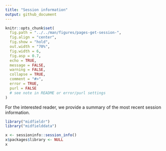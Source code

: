```yaml
---
title: "Session information"
output: github_document
---
```


<!-- generated from .Rmd Please edit that file -->

```r
knitr::opts_chunk$set(
  fig.path = "../../man/figures/pages-get-session-", 
  fig.align = "center",
  fig.show = "hold", 
  out.width = "70%",
  fig.width = 6,
  fig.asp = 0.7,
  echo = TRUE,
  message = FALSE,
  warning = FALSE,
  collapse = TRUE,
  comment = "#>",
  error = TRUE,
  purl = FALSE
  # see note in README or error/purl settings
)
```

For the interested reader, we provide a summary of the most recent session information.  

```r
library("midfieldr")
library("midfielddata")
```

```r
x <- sessioninfo::session_info()
x$packages$library <- NULL
x
```
